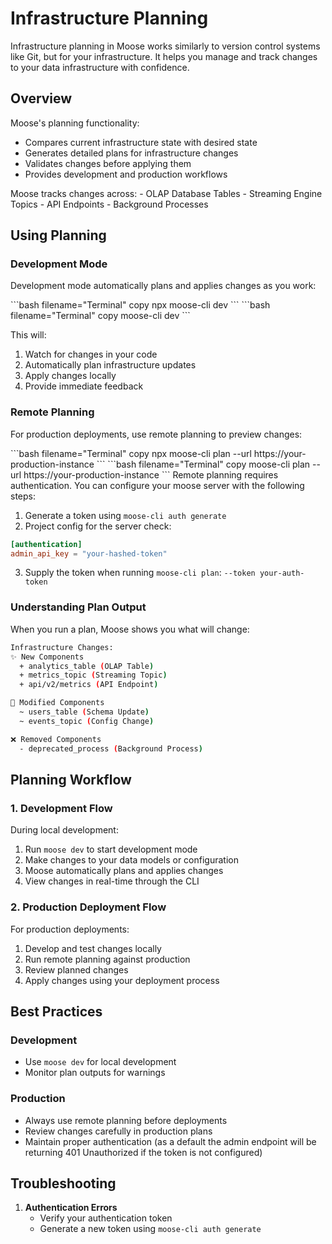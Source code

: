 
# Infrastructure Planning

Infrastructure planning in Moose works similarly to version control systems like Git, but for your infrastructure. It helps you manage and track changes to your data infrastructure with confidence.

## Overview

Moose's planning functionality:
- Compares current infrastructure state with desired state
- Generates detailed plans for infrastructure changes
- Validates changes before applying them
- Provides development and production workflows

<Callout type="info" title="Infrastructure Components">
Moose tracks changes across:
- OLAP Database Tables
- Streaming Engine Topics
- API Endpoints
- Background Processes
</Callout>

## Using Planning

### Development Mode

Development mode automatically plans and applies changes as you work:

<TypeScript>
```bash filename="Terminal" copy
npx moose-cli dev
```
</TypeScript>

<Python>
```bash filename="Terminal" copy
moose-cli dev
```
</Python>

This will:
1. Watch for changes in your code
2. Automatically plan infrastructure updates
3. Apply changes locally
4. Provide immediate feedback

### Remote Planning

For production deployments, use remote planning to preview changes:

<TypeScript>
```bash filename="Terminal" copy
npx moose-cli plan --url https://your-production-instance
```
</TypeScript>

<Python>
```bash filename="Terminal" copy
moose-cli plan --url https://your-production-instance
```
</Python>

<Callout type="warning" title="Authentication Required">
Remote planning requires authentication. You can configure your moose server with the following steps:

1. Generate a token using `moose-cli auth generate`
2. Project config for the server check: 
```toml filename="moose.config.toml" copy
[authentication]
admin_api_key = "your-hashed-token"
```
3. Supply the token when running `moose-cli plan`: `--token your-auth-token`

</Callout>

### Understanding Plan Output

When you run a plan, Moose shows you what will change:

```bash
Infrastructure Changes:
✨ New Components
  + analytics_table (OLAP Table)
  + metrics_topic (Streaming Topic)
  + api/v2/metrics (API Endpoint)

🔄 Modified Components
  ~ users_table (Schema Update)
  ~ events_topic (Config Change)

❌ Removed Components
  - deprecated_process (Background Process)
```

## Planning Workflow

### 1. Development Flow

During local development:
1. Run `moose dev` to start development mode
2. Make changes to your data models or configuration
3. Moose automatically plans and applies changes
4. View changes in real-time through the CLI

### 2. Production Deployment Flow

For production deployments:
1. Develop and test changes locally
2. Run remote planning against production
3. Review planned changes
4. Apply changes using your deployment process

## Best Practices

### Development
- Use `moose dev` for local development
- Monitor plan outputs for warnings

### Production
- Always use remote planning before deployments
- Review changes carefully in production plans
- Maintain proper authentication (as a default the admin endpoint will be returning 401 Unauthorized if the token is not configured)

## Troubleshooting

1. **Authentication Errors**
   - Verify your authentication token
   - Generate a new token using `moose-cli auth generate`